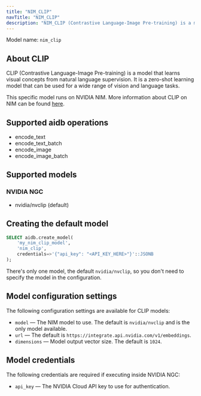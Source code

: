 ```yaml
---
title: "NIM_CLIP"
navTitle: "NIM_CLIP"
description: "NIM_CLIP (Contrastive Language-Image Pre-training) is a model that learns visual concepts from natural language supervision on NVIDIA NIM."
---
```


Model name: `nim_clip`

## About CLIP

CLIP (Contrastive Language-Image Pre-training) is a model that learns visual concepts from natural language supervision. It is a zero-shot learning model that can be used for a wide range of vision and language tasks.

This specific model runs on NVIDIA NIM. More information about CLIP on NIM can be found [here](https://build.nvidia.com/nvidia/nvclip).


## Supported aidb operations

* encode_text
* encode_text_batch
* encode_image
* encode_image_batch

## Supported models

### NVIDIA NGC

* nvidia/nvclip (default)


## Creating the default model

```sql
SELECT aidb.create_model(
    'my_nim_clip_model', 
    'nim_clip',
    credentials=>'{"api_key": "<API_KEY_HERE>"}'::JSONB
);
```

There's only one model, the default `nvidia/nvclip`, so you don't need to specify the model in the configuration. 

## Model configuration settings

The following configuration settings are available for CLIP models:

* `model` &mdash; The NIM model to use. The default is `nvidia/nvclip` and is the only model available.
* `url` &mdash; The default is `https://integrate.api.nvidia.com/v1/embeddings`.
* `dimensions` &mdash; Model output vector size. The default is `1024`.

## Model credentials

The following credentials are required if executing inside NVIDIA NGC:

* `api_key` &mdash; The NVIDIA Cloud API key to use for authentication.
